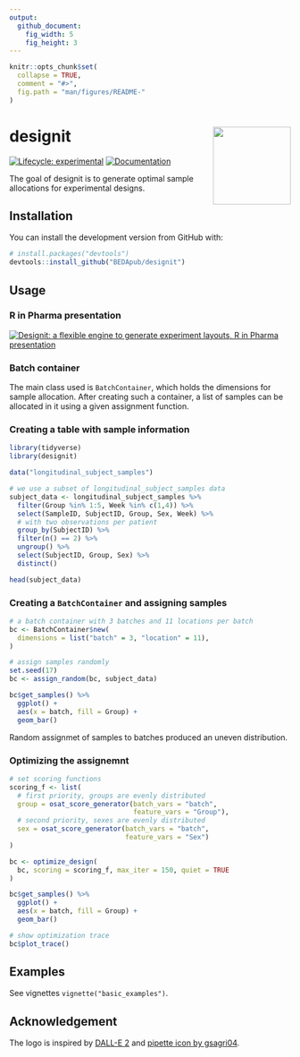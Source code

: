 ```yaml
---
output:
  github_document:
    fig_width: 5
    fig_height: 3
---
```


<!-- README.md is generated from README.Rmd. Please edit that file -->

```r
knitr::opts_chunk$set(
  collapse = TRUE,
  comment = "#>",
  fig.path = "man/figures/README-"
)
```

# designit <a href="https://bedapub.github.com/designit/"><img src="man/figures/logo.svg" align="right" height="139" /></a>

<!-- badges: start -->
[![Lifecycle: experimental](https://img.shields.io/badge/lifecycle-experimental-orange.svg)](https://lifecycle.r-lib.org/articles/stages.html#experimental)
[![Documentation](https://img.shields.io/badge/docs-pkgdown-blue.svg)](https://bedapub.github.io/designit/)
<!-- badges: end -->

The goal of designit is to generate optimal sample allocations for experimental designs. 

## Installation

You can install the development version from GitHub with:

```r
# install.packages("devtools")
devtools::install_github("BEDApub/designit")
```

## Usage

### R in Pharma presentation
[![Designit: a flexible engine to generate experiment layouts, R in Pharma presentation](https://img.youtube.com/vi/mvPmSQJVy8o/0.jpg)](http://www.youtube.com/watch?v=mvPmSQJVy8o "Designit: a flexible engine to generate experiment layouts")

### Batch container
The main class used is `BatchContainer`, which holds the dimensions for sample allocation.
After creating such a container, a list of samples can be allocated in it using a given assignment function.

### Creating a table with sample information

```r
library(tidyverse)
library(designit)

data("longitudinal_subject_samples")

# we use a subset of longitudinal_subject_samples data
subject_data <- longitudinal_subject_samples %>% 
  filter(Group %in% 1:5, Week %in% c(1,4)) %>% 
  select(SampleID, SubjectID, Group, Sex, Week) %>%
  # with two observations per patient
  group_by(SubjectID) %>%
  filter(n() == 2) %>%
  ungroup() %>%
  select(SubjectID, Group, Sex) %>%
  distinct()

head(subject_data)
```

### Creating a `BatchContainer` and assigning samples
```r
# a batch container with 3 batches and 11 locations per batch
bc <- BatchContainer$new(
  dimensions = list("batch" = 3, "location" = 11),
)

# assign samples randomly
set.seed(17)
bc <- assign_random(bc, subject_data)

bc$get_samples() %>%
  ggplot() +
  aes(x = batch, fill = Group) +
  geom_bar()
```

Random assignmet of samples to batches produced an uneven distribution.

### Optimizing the assignemnt
```r
# set scoring functions
scoring_f <- list(
  # first priority, groups are evenly distributed
  group = osat_score_generator(batch_vars = "batch", 
                               feature_vars = "Group"),
  # second priority, sexes are evenly distributed
  sex = osat_score_generator(batch_vars = "batch", 
                             feature_vars = "Sex")
)

bc <- optimize_design(
  bc, scoring = scoring_f, max_iter = 150, quiet = TRUE
)

bc$get_samples() %>%
  ggplot() +
  aes(x = batch, fill = Group) +
  geom_bar()

# show optimization trace
bc$plot_trace()
```

## Examples

See vignettes `vignette("basic_examples")`.

## Acknowledgement

The logo is inspired by [DALL-E 2](https://openai.com/dall-e-2/) and
[pipette icon by gsagri04](https://openclipart.org/detail/140941/micropipette).
